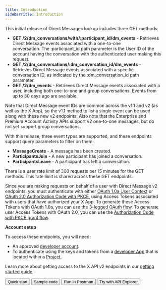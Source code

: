 ---
title: Introduction
sidebarTitle: Introduction
---


This initial release of Direct Messages lookup includes three GET methods:

* **GET /2/dm\_conversations/with/:participant\_id/dm_events** \- Retrieves Direct Message events associated with a one-to-one conversation. The :participant_id path parameter is the User ID of the account having the conversation with the authenticated user making this request. 
* **GET /2/dm\_conversations/:dm\_conversation\_id/dm\_events** \- Retrieves Direct Message events associated with a specific conversation ID, as indicated by the :dm\_conversation\_id path parameter. 
* **GET /2/dm_events** \- Retrieves Direct Message events associated with a user, including both one-to-one and group conversations. Events from up to 30 days ago are available.  

Note that Direct Message event IDs are common across the v1.1 and v2 (as well as the X App), so the v1.1 method to list a single event can be used along with these new v2 endpoints. Also note that the Enterprise and Premium Account Activity APIs support v2 one-to-one messages, but do not yet support group conversations.   

With this release, three event types are supported, and these endpoints support query parameters to filter on them:

* **MessageCreate** \- A message has been created. 
* **ParticipantsJoin** \- A new participant has joined a conversation. 
* **ParticipantsLeave** \- A participant has left a conversation. 

There is a user rate limit of 300 requests per 15 minutes for the GET methods. This rate limit is shared across these GET endpoints.

Since you are making requests on behalf of a user with Direct Message v2 endpoints, you must authenticate with either [OAuth 1.0a User Context](/resources/fundamentals/authentication) or [OAuth 2.0 Authorization Code with PKCE](/resources/fundamentals/authentication#oauth-2-0-authorization-code-flow-with-pkce-3), using Access Tokens associated with users that have authorized your X App. To generate these Access Tokens with OAuth 1.0a, you can use the [3-legged OAuth flow](/resources/fundamentals/authentication#obtaining-access-tokens-using-3-legged-oauth-flow). To generate user Access Tokens with OAuth 2.0, you can use the [Authorization Code with PKCE grant flow](/resources/fundamentals/authentication#oauth-2-0-authorization-code-flow-with-pkce-2).

**Account setup**

To access these endpoints, you will need:

* An approved [developer account](https://developer.x.com/en/portal/petition/essential/basic-info).
* To authenticate using the keys and tokens from a [developer App](/resources/fundamentals/developer-apps) that is located within a [Project](/resources/fundamentals/projects). 

Learn more about getting access to the X API v2 endpoints in our [getting started guide](/x-api/getting-started/getting-access).

<div className="flex space-x-2">
<Button href="/x-api/direct-messages/lookup/quickstart">
  Quick start
</Button>
<Button href="https://github.com/xdevplatform/Twitter-API-v2-sample-code">
  Sample code
</Button>
<Button href="https://www.postman.com/xapidevelopers/twitter-s-public-workspace/collection/r90eid4/twitter-api-v2?ctx=documentation">
  Run in Postman
</Button>
<Button href="https://developer.x.com/apitools/api?endpoint=/2/tweets&method=get">
  Try with API Explorer
</Button>
</div>